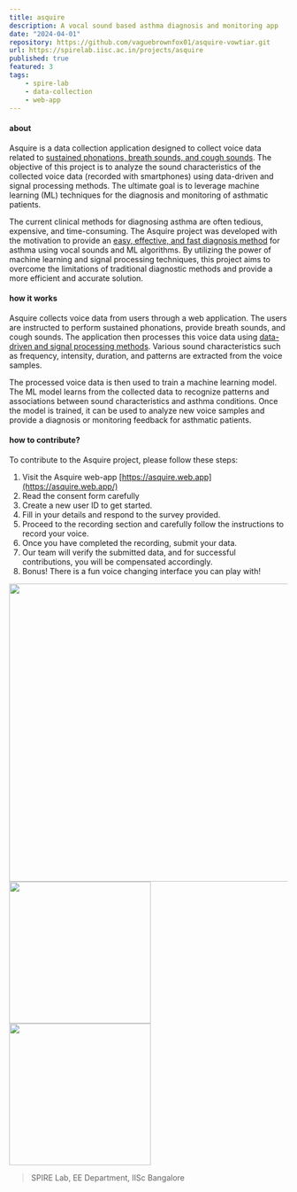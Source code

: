 ```yaml
---
title: asquire
description: A vocal sound based asthma diagnosis and monitoring app
date: "2024-04-01"
repository: https://github.com/vaguebrownfox01/asquire-vowtiar.git
url: https://spirelab.iisc.ac.in/projects/asquire
published: true
featured: 3
tags: 
    - spire-lab
    - data-collection
    - web-app
---
```


#### about

Asquire is a data collection application designed to collect voice data related
to <u>sustained phonations, breath sounds, and cough sounds</u>. The objective of this
project is to analyze the sound characteristics of the collected voice data
(recorded with smartphones) using data-driven and signal processing methods. The
ultimate goal is to leverage machine learning (ML) techniques for the diagnosis
and monitoring of asthmatic patients.

The current clinical methods for diagnosing asthma are often tedious, expensive,
and time-consuming. The Asquire project was developed with the motivation to
provide an <u>easy, effective, and fast diagnosis method</u> for asthma using vocal
sounds and ML algorithms. By utilizing the power of machine learning and signal
processing techniques, this project aims to overcome the limitations of
traditional diagnostic methods and provide a more efficient and accurate
solution.

#### how it works

Asquire collects voice data from users through a web application. The users are
instructed to perform sustained phonations, provide breath sounds, and cough
sounds. The application then processes this voice data using <u>data-driven and
signal processing methods</u>. Various sound characteristics such as frequency,
intensity, duration, and patterns are extracted from the voice samples.

The processed voice data is then used to train a machine learning model. The ML
model learns from the collected data to recognize patterns and associations
between sound characteristics and asthma conditions. Once the model is trained,
it can be used to analyze new voice samples and provide a diagnosis or
monitoring feedback for asthmatic patients.

#### how to contribute?

To contribute to the Asquire project, please follow these steps:

1. Visit the Asquire web-app [https://asquire.web.app](https://asquire.web.app/)
2. Read the consent form carefully
3. Create a new user ID to get started.
4. Fill in your details and respond to the survey provided.
5. Proceed to the recording section and carefully follow the instructions to
   record your voice.
6. Once you have completed the recording, submit your data.
7. Our team will verify the submitted data, and for successful contributions,
   you will be compensated accordingly.
8. Bonus! There is a fun voice changing interface you can play with!

<div>
<img src="/images/projects/asquire/asquire_app-screen.png" width="538" />
</div>
<span>
<img src="/images/projects/asquire/asquire_app-screen2.png" width="256" />
<img src="/images/projects/asquire/aasquire_app-screen3.png" width="256" />
</span>

> SPIRE Lab, EE Department, IISc Bangalore